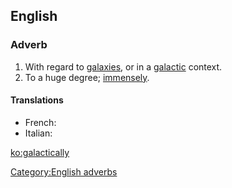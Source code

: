 ==English==

===Adverb===
{{en-adv|-}}

# With regard to [[galaxy|galaxies]], or in a [[galactic]] context.
# To a huge degree; [[immensely]].

====Translations====
{{trans-top|with regard to galaxies}}
* French: {{t|fr|galactique}}
* Italian: {{t-|it|galatticamente}}
{{trans-mid}}

{{trans-bottom}}

[[Category:English adverbs]]

[[ko:galactically]]